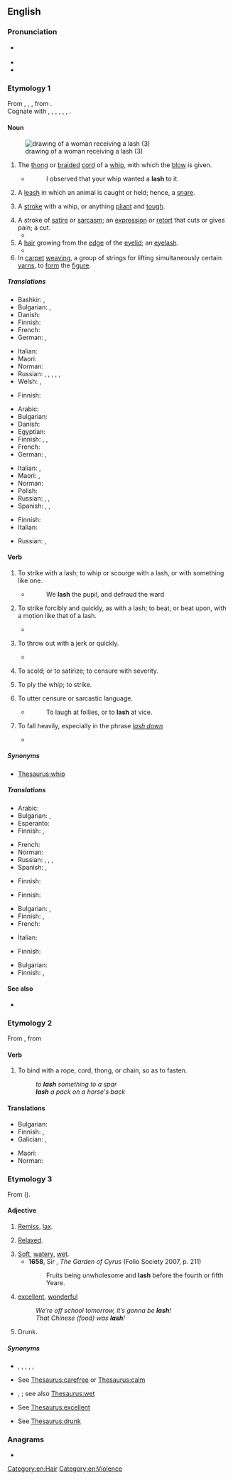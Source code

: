 ==English==
{{wikipedia|dab=lash}}

===Pronunciation===
* {{a|UK|US}} {{IPA|en|/læʃ/}}
* {{audio|en|en-us-lash.ogg|Audio (US)}}
* {{rhymes|en|æʃ}}

===Etymology 1===
From {{inh|en|enm|lashe}}, {{m|enm|lasshe}}, {{m|enm|lasche||a stroke; the flexible end of a whip}}, from {{inh|en|gem-pro|*laskô||flap of fabric, strap}}.<br/>Cognate with {{cog|nl|lasch}}, {{m|nl|las||a piece; seal; joint; notch; seam}}, {{cog|nds-de|Laske}}, {{m|nds-de|Lask||a flap; dag; strap}}, {{cog|de|Lasche||a flap; joint; strap; tongue; scarf}}, {{cog|sv|lask||scarf}}, {{cog|is|laski||the bottom part of a glove}}.

====Noun====
{{en-noun}}
[[File:James Meese - Teen-Age Terror - 1958.jpg|thumb|drawing of a woman receiving a lash (3)]]
# The [[thong]] or [[braid]]ed [[cord]] of a [[whip]], with which the [[blow]] is given.
#* {{RQ:Spectator|II|108|4 July 1711}}
#*: I observed that your whip wanted a '''lash''' to it.
# {{lb|en|obsolete}} A [[leash]] in which an animal is caught or held; hence, a [[snare]].
# A [[stroke]] with a whip, or anything [[pliant]] and [[tough]].
#: {{ux|en|The culprit received thirty-nine '''lashes'''.}}
# A stroke of [[satire]] or [[sarcasm]]; an [[expression]] or [[retort]] that cuts or gives pain; a cut.
#* {{RQ:L'Estrange Fables of Aesop|passage=The moral is a '''lash''' at the vanity of arrogating that to ourselves which succeeds well.}}
# A [[hair]] growing from the [[edge]] of the [[eyelid]]; an [[eyelash]].
#* {{quote-book|en|year=1959|author={{w|Georgette Heyer}}|title={{w|The Unknown Ajax}}|chapter=1
|passage=But Richmond, his grandfather's darling, after one thoughtful glance cast under his '''lashes''' at that uncompromising countenance appeared to lose himself in his own reflections.}}
# In [[carpet]] [[weave|weaving]], a group of strings for lifting simultaneously certain [[yarn]]s, to [[form]] the [[figure]].

=====Translations=====
{{trans-top|thong of a whip}}
* Bashkir: {{t|ba|сыбыртҡы|sc=Cyrl}}, {{t|ba|ҡамсы|sc=Cyrl}}
* Bulgarian: {{t+|bg|камшик|m}}, {{t+|bg|бич|m}}
* Danish: {{t|da|piskesnert|c}}
* Finnish: {{t+|fi|siima}}
* French: {{t+|fr|lanière|f}}
* German: {{t+|de|Schlag|m}}, {{t|de|Peitschenschnur|f}}
{{trans-mid}}
* Italian: {{t|it|staffile|m}}
* Maori: {{t|mi|kare}}
* Norman: {{t|nrf|lanniéthe|f}}
* Russian: {{t+|ru|плеть|f}}, {{t+|ru|плётка|f}}, {{t+|ru|кнут|m}}, {{t+|ru|хлыст|m}}, {{t+|ru|бич|m}}, {{t+|ru|нага́йка|f}}
* Welsh: {{t|cy|carrai|f}}, {{t|cy|careiau|f-p}}
{{trans-bottom}}

{{trans-top|obsolete: a snare}}
* Finnish: {{t+|fi|lieka}}
{{trans-mid}}
{{trans-bottom}}

{{trans-top|stroke with a whip}}
* Arabic: {{t|ar|جَلْدَة|f}}
* Bulgarian: {{t|bg|бой с камшик}}
* Danish: {{t|da|piskeslag|n}}
* Egyptian: {{t-egy|šsm|h=V6:z-m-F27-Z1|m}}
* Finnish: {{t|fi|piiskanisku}}, {{t|fi|ruoskanisku}}, {{t|fi|sivallus}}
* French: {{t+|fr|coup de fouet|m}}
* German: {{t+|de|Peitschenhieb|m}}, {{t+|de|Hieb|m}}
{{trans-mid}}
* Italian: {{t+|it|staffilata|f}}, {{t+|it|sferzata|f}}
* Maori: {{t|mi|whakapānga}}, {{t|mi|whiunga}}
* Norman: {{t|nrf|frangue|f}}
* Polish: {{t|pl|smagnięcie|n}}
* Russian: {{t|ru|[[уда́р]] [[хлыст|хлысто́м]]|m}}, {{t|ru|[[уда́р]] [[бич|бичо́м]]|m}}, {{t|ru|[[уда́р]] [[плеть|пле́тью]]|m}}
* Spanish: {{t+|es|látigo|m}}, {{t+|es|zurriagazo|m}}, {{t+|es|latigazo|m}}
{{trans-bottom}}

{{trans-top|stroke of satire or sarcasm}}
* Finnish: {{t|fi|sivallus}}
* Italian: {{t+|it|sferzata|f}}
{{trans-mid}}
* Russian: {{t|ru|[[ре́зкий]] [[упрёк]]|m}}, {{t+|ru|кри́тика|f}}
{{trans-bottom}}

{{trans-see|eyelash; hair growing from the eyelid|eyelash}}

{{trans-top|group of strings for lifting certain yarns}}
{{trans-mid}}
{{trans-bottom}}

====Verb====
{{en-verb}}

# {{lb|en|transitive}} To strike with a lash; to whip or scourge with a lash, or with something like one.
#* {{RQ:Dryden Satire|1}}
#*: We '''lash''' the pupil, and defraud the ward
# {{lb|en|transitive}} To strike forcibly and quickly, as with a lash; to beat, or beat upon, with a motion like that of a lash.
#* {{quote-journal|en|date=December 29, 2010| author=Chris Whyatt| title=Chelsea 1 - 0 Bolton| work=BBC| url=http://news.bbc.co.uk/sport1/hi/football/eng_prem/9309542.stm| passage={{w|Carlo Ancelotti}}'s out-of-sorts team struggled to hit the target in the first half as {{w|Bolton Wanderers|Bolton}} threatened with Matthew Taylor '''lashing''' just wide.}}
# {{lb|en|transitive}} To throw out with a jerk or quickly.
#* {{RQ:Dryden Metamorphoses|passage=He falls, and '''lashing''' up his heels, his rider throws.}}
# {{lb|en|transitive}} To scold; or to satirize; to censure with severity.
#: {{syn|en|berate}}
# {{lb|en|intransitive}} To ply the whip; to strike.
# {{lb|en|intransitive}} To utter censure or sarcastic language.
#* {{RQ:Dryden Satire|5}}
#*: To laugh at follies, or to '''lash''' at vice.
# {{lb|en|intransitive|of rain}} To fall heavily, especially in the phrase ''[[lash down]]''
#* {{quote-journal|en|date=October 1, 2011| author=Tom Fordyce| title=Rugby World Cup 2011: England 16-12 Scotland| work=BBC Sport| url=http://news.bbc.co.uk/sport2/hi/rugby_union/15124512.stm| passage=With rain '''lashing''' across the ground at kick-off and every man in Auckland seemingly either English-born or supporting Scotland, Eden Park was transformed into Murrayfield in March.}}

=====Synonyms=====
* {{sense|to whip or scourge}} [[Thesaurus:whip]]

=====Translations=====
{{trans-top|to strike with a lash}}
* Arabic: {{t|ar|جَلَدَ}}
* Bulgarian: {{t+|bg|шибам}}, {{t|bg|бия с камшик}}
* Esperanto: {{t|eo|vipi}}
* Finnish: {{t+|fi|ruoskia}}, {{t+|fi|piiskata}}
{{trans-mid}}
* French: {{t+|fr|fouetter}}
* Norman: {{t|nrf|donner du fouet}}
* Russian: {{t+|ru|поро́ть}}, {{t+|ru|стега́ть}}, {{t+|ru|сечь}}, {{t+|ru|хлеста́ть}}
* Spanish: {{t+|es|fustigar}}, {{t+|es|hostigar}}
{{trans-bottom}}

{{trans-top|to strike forcibly, beat as if with a lash}}
* Finnish: {{t+|fi|piiskata}}
{{trans-mid}}
{{trans-bottom}}

{{trans-top|to throw out with a jerk}}
* Finnish: {{t+|fi|nakata}}
{{trans-mid}}
{{trans-bottom}}

{{trans-top|to scold}}
* Bulgarian: {{t+|bg|ругая}}, {{t|bg|карам се}}
* Finnish: {{t+|fi|suomia}}, {{t|fi|haukkua pystyyn}}
* French: {{t+|fr|gronder}}
{{trans-mid}}
* Italian: {{t+|it|rimproverare}}
{{trans-bottom}}

{{trans-top|to ply the whip}}
{{trans-mid}}
{{trans-bottom}}

{{trans-top|to utter censure}}
* Finnish: {{t+|fi|ruoskia}}
{{trans-mid}}
{{trans-bottom}}

{{trans-top|of rain, to fall heavily}}
* Bulgarian: {{t+|bg|бия}}
* Finnish: {{t|fi|sataa kaatamalla}}, {{t+|fi|piiskata}}
{{trans-mid}}
{{trans-bottom}}

====See also====
* {{l|en|lash out}}

===Etymology 2===
From {{der|en|frm|lachier}}, from {{der|en|fro|lacier||to lace}}

====Verb====
{{en-verb}}

# {{lb|en|transitive}} To bind with a rope, cord, thong, or chain, so as to fasten.
#: ''to '''lash''' something to a spar''
#: '''''lash''' a pack on a horse's back''

====Translations====
{{trans-top|to bind with a rope}}
* Bulgarian: {{t+|bg|връзвам}}
* Finnish: {{t+|fi|sitoa}}, {{t+|fi|köyttää}}
* Galician: {{t+|gl|atar}}, {{t|gl|trincar}}
{{trans-mid}}
* Maori: {{t|mi|whakarorerore}}
* Norman: {{t|nrf|lachi}}
{{trans-bottom}}

===Etymology 3===
From {{der|en|fro|lasche}} ({{cog|fr|lâche}}).

====Adjective====
{{en-adj}}

# {{lb|en|obsolete}} [[remiss|Remiss]], [[lax]].
# {{lb|en|obsolete}} [[relaxed|Relaxed]].
# [[soft|Soft]], [[watery]], [[wet]].
#* '''1658''', Sir {{w|Thomas Browne}}, ''The Garden of Cyrus'' (Folio Society 2007, p. 211)
#*: Fruits being unwholesome and '''lash''' before the fourth or fifth Yeare.
# {{lb|en|Ulster}} [[excellent]], [[wonderful]]
#: ''We’re off school tomorrow, it’s gonna be '''lash'''!''
#: ''That Chinese (food) was '''lash'''!''
# {{lb|en|Britain}} Drunk.

=====Synonyms=====
* {{sense|remiss}} {{l|en|at fault}}, {{l|en|blameworthy}}, {{l|en|lax}}, {{l|en|neglectful}}, {{l|en|negligent}}, {{l|en|reprehensible}}
* {{sense|relaxed}} See [[Thesaurus:carefree]] or [[Thesaurus:calm]]
* {{sense|soft, watery, wet}} {{l|en|spongy}}, {{l|en|squidgy}}; see also [[Thesaurus:wet]]
* {{sense|excellent}} See [[Thesaurus:excellent]]
* {{sense|drunk}} See [[Thesaurus:drunk]]

===Anagrams===
* {{anagrams|en|a=ahls|Ahls|HALs|HLAs|Sahl|shal}}

[[Category:en:Hair]]
[[Category:en:Violence]]
